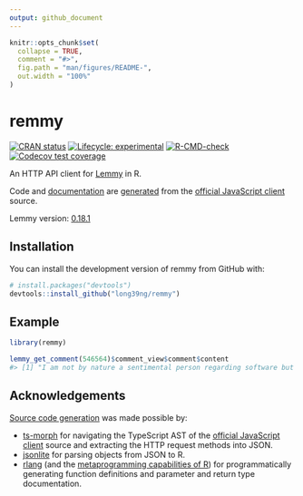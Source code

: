 ```yaml
---
output: github_document
---
```


<!-- README.md is generated from README.Rmd. Please edit that file -->

```r
knitr::opts_chunk$set(
  collapse = TRUE,
  comment = "#>",
  fig.path = "man/figures/README-",
  out.width = "100%"
)
```

# remmy

<!-- badges: start -->
[![CRAN status](https://www.r-pkg.org/badges/version/remmy)](https://CRAN.R-project.org/package=remmy)
[![Lifecycle: experimental](https://img.shields.io/badge/lifecycle-experimental-orange.svg)](https://lifecycle.r-lib.org/articles/stages.html#experimental)
[![R-CMD-check](https://github.com/long39ng/remmy/actions/workflows/R-CMD-check.yaml/badge.svg)](https://github.com/long39ng/remmy/actions/workflows/R-CMD-check.yaml)
[![Codecov test coverage](https://codecov.io/gh/long39ng/remmy/branch/main/graph/badge.svg)](https://app.codecov.io/gh/long39ng/remmy?branch=main)
<!-- badges: end -->

An HTTP API client for [Lemmy](https://github.com/LemmyNet/lemmy) in R.

Code and [documentation](https://long39ng.github.io/remmy/reference/index.html) are [generated](https://github.com/long39ng/remmy/tree/main/dev) from the [official JavaScript client](https://github.com/LemmyNet/lemmy-js-client) source.

Lemmy version: [0.18.1](https://github.com/LemmyNet/lemmy/releases/tag/0.18.1)

## Installation

<!-- You can install the released version of remmy from CRAN: -->

<!-- ``` r -->
<!-- install.packages("remmy") -->
<!-- ``` -->

<!-- Or install the development version of remmy from GitHub with: -->
You can install the development version of remmy from GitHub with:

``` r
# install.packages("devtools")
devtools::install_github("long39ng/remmy")
```

## Example

``` r
library(remmy)

lemmy_get_comment(546564)$comment_view$comment$content
#> [1] "I am not by nature a sentimental person regarding software but I will truly miss RiF."
```

## Acknowledgements

[Source code generation](https://github.com/long39ng/remmy/tree/main/dev) was made possible by:

- [ts-morph](https://github.com/dsherret/ts-morph) for navigating the TypeScript AST of the [official JavaScript client](https://github.com/LemmyNet/lemmy-js-client) source and extracting the HTTP request methods into JSON.
- [jsonlite](https://github.com/jeroen/jsonlite) for parsing objects from JSON to R.
- [rlang](https://github.com/r-lib/rlang) (and the [metaprogramming capabilities of R](https://adv-r.hadley.nz/expressions.html)) for programmatically generating function definitions and parameter and return type documentation.
